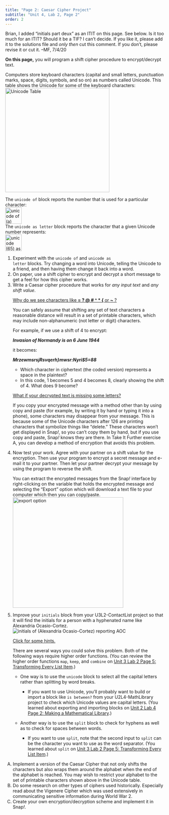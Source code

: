 ```yaml
---
title: "Page 2: Caesar Cipher Project"
subtitle: "Unit 4, Lab 2, Page 2"
order: 2
---
```


::: todo
Brian, I added "initials part deux" as an ITIT on this page. See below.
Is it too much for an ITIT? Should it be a TIF? I can't decide. If you
like it, please add it to the solutions file and <em>only then</em> cut
this comment. If you don't, please revise it or cut it. --MF, 7/4/20
:::

::: learn
<strong>On this page,</strong> you will program a shift cipher procedure
to encrypt/decrypt text.
:::

<p>Computers store keyboard characters (capital and small letters,
punctuation marks, space, digits, symbols, and so on) as numbers called
Unicode. This table shows the Unicode for some of the keyboard
characters:<br />
<img src="/img/4-internet/img_CaesarCipher/Mary_CharacterTable.jpeg" alt="Unicode Table" class="indent noshadow" height="330px"/></p>

<p>The <code>unicode of</code> block reports the number that is used for
a particular character:<br />
<img src="/img/4-internet/img_CaesarCipher/SnapUnicode1.png" title="unicode of (a) reporting &apos;97&apos;" alt="unicode of (a) reporting &apos;97&apos;" class="indent" height="52"/><br />
The <code>unicode as letter</code> block reports the character that a
given Unicode number represents:<br />
<img src="/img/4-internet/img_CaesarCipher/SnapUnicode2.png" title="unicode (65) as letter reporting &apos;A&apos;" alt="unicode (65) as letter reporting &apos;A&apos;" class="indent" height="52"/></p>

::: {#second .forYouToDo}
<ol>

<li>Experiment with the <code>unicode of</code> and <code>unicode as
letter</code> blocks. Try changing a word into Unicode, telling the
Unicode to a friend, and then having them change it back into a
word.</li>

<li>On paper, use a shift cipher to encrypt and decrypt a short message
to get a feel for how this cipher works.</li>

<li>Write a Caesar cipher procedure that works for <em>any input
text</em> and <em>any shift value</em>.</li>

::: endnote
<p><a href="#hint-characters" data-toggle="collapse" title="Why do we see characters like = ? @ # ^ * { or ~ ?">Why
do we see characters like <strong>= ? \@ \# \^ \* { </strong> or
<strong>\~</strong> ?</a></p>

::: {#hint-characters .collapse}
<p>You can safely assume that shifting any set of text characters a
reasonable distance will result in a set of printable characters, which
may include non-alphanumeric (not letter or digit) characters.</p>

<p>For example, if we use a shift of 4 to encrypt:</p>

<p class="indent">

<em><strong>Invasion of Normandy is on 6 June 1944</strong></em>

</p>

<p>it becomes:</p>

<p class="indent">

<em><strong>Mrzewmsr$sj$Rsvqerh}$mw$sr$:$Nyri\$5=88</strong></em>

</p>

<p>

<ul>

<li>Which character in ciphertext (the coded version) represents a space
in the plaintext?</li>

<li>In this code, 1 becomes 5 and 4 becomes 8, clearly showing the shift
of 4. What does 9 become?</li>

</ul>

</p>
:::

<p><a href="#hint-missing" data-toggle="collapse" title="What if your decrypted text is missing some letters?">What
if your decrypted text is missing some letters?</a></p>

::: {#hint-missing .collapse}
<p>If you copy your encrypted message with a method other than by using
copy and paste (for example, by writing it by hand or typing it into a
phone), some characters may disappear from your message. This is because
some of the Unicode characters after 126 are printing characters that
symbolize things like "delete." These characters won't get displayed in
Snap<em>!</em>, so you can't copy them by hand, but if you use copy and
paste, Snap<em>!</em> knows they are there. In Take It Further exercise
A, you can develop a method of encryption that avoids this problem.</p>
:::
:::

<li>Now test your work. Agree with your partner on a shift value for the
encryption. Then use your program to encrypt a secret message and e-mail
it to your partner. Then let your partner decrypt your message by using
the program to reverse the shift.</li>

::: endnote
You can extract the encrypted messages from the Snap<em>!</em> interface
by right-clicking on the variable that holds the encrypted message and
selecting the "Export" option which will download a text file to your
computer which then you can copy/paste.<br />
<img src="/img/4-internet/img_CaesarCipher/Export.png" title="export option" alt="export option" class="indent" width="350"/>
:::

</ol>
:::

::: ifTime
<ol start="5">

<li>

Improve your <code>initials</code> block from your U3L2-ContactList
project so that it will find the initials for a person with a hyphenated
name like Alexandria Ocasio-Cortez.<br />
<img src="/img/4-internet/initials-reporting-aoc.png" title="initials of (Alexandria Ocasio-Cortez) reporting AOC" alt="initials of (Alexandria Ocasio-Cortez) reporting AOC" class="indent"/>

::: endnote
<a href="#hint-initials" data-toggle="collapse" title="Click for some hints about improving your initials block.">Click
for some hints.</a>

::: {#hint-initials .collapse}
There are several ways you could solve this problem. Both of the
following ways require higher order functions. (You can review the
higher order functions <code>map</code>, <code>keep</code>, and
<code>combine</code> on
<a href="/unit-3/lab-2/5-mapping-over-list.html" title="Unit 3 Lab 2 Page 5: Transforming Every List Item">Unit
3 Lab 2 Page 5: Transforming Every List Item</a>.)

<ul>

<li>

One way is to use the <code>unicode</code> block to select all the
capital letters rather than splitting by word breaks.\

<ul>

<li>If you want to use Unicode, you'll probably want to build or import
a block like <code>is between?</code> from your U2L4-MathLibrary project
to check which Unicode values are capital letters. (You learned about
exporting and importing blocks on
<a href="/unit-2/lab-4/2-math-predicates.html" title="Unit 2 Lab 4 Page 2: Making a Mathematical Library">Unit
2 Lab 4 Page 2: Making a Mathematical Library</a>.)</li>

</ul>

</li>

<li>

Another way is to use the <code>split</code> block to check for hyphens
as well as to check for spaces between words.

<ul>

<li>If you want to use <code>split</code>, note that the second input to
<code>split</code> can be the character you want to use as the word
separator. (You learned about <code>split</code> on
<a href="/unit-3/lab-2/5-mapping-over-list.html" title="Unit 3 Lab 2 Page 5: Transforming Every List Item">Unit
3 Lab 2 Page 5: Transforming Every List Item</a>.)</li>

</ul>

</li>

</ul>
:::
:::

</li>

</ol>
:::

::: takeItFurther
<ol type="A">

<li>Implement a version of the Caesar Cipher that not only shifts the
characters but also wraps them around the alphabet when the end of the
alphabet is reached. You may wish to restrict your alphabet to the set
of printable characters shown above in the Unicode table.</li>

<li>Do some research on other types of ciphers used historically.
Especially read about the Vigenere Cipher which was used extensively in
communicating sensitive information during World War 2.</li>

<li>Create your own encryption/decryption scheme and implement it in
Snap<em>!</em>.</li>

</ol>
:::
